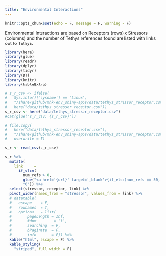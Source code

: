 ```yaml
---
title: "Environmental Interactions"
---
```


```r
knitr::opts_chunk$set(echo = F, message = F, warning = F)
```

Environmental Interactions are based on Receptors (rows) x Stressors (columns) and the number of Tethys references found are listed with links out to Tethys: 

```r
library(here)
library(glue)
library(readr)
library(dplyr)
library(tidyr)
library(DT)
library(knitr)
library(kableExtra)

# s_r_csv <- ifelse(
#   Sys.info()['sysname'] == "Linux",
#   "/share/github/mhk-env_shiny-apps/data/tethys_stressor_receptor.csv",
#   here("data/tethys_stressor_receptor.csv"))
s_r_csv <- here("data/tethys_stressor_receptor.csv")
#cat(glue("s_r_csv: {s_r_csv}"))

# file.copy(
#   here("data/tethys_stressor_receptor.csv"),
#   "/share/github/mhk-env_shiny-apps/data/tethys_stressor_receptor.csv",
#   overwrite = T)

s_r <- read_csv(s_r_csv)

s_r %>% 
  mutate(
    link     = 
      if_else(
        num_refs > 0,
        glue("<a href='{url}' target='_blank'>{if_else(num_refs == 50, '50+', as.character(num_refs))}</a>"),
        "0")) %>% 
  select(stressor, receptor, link) %>% 
  pivot_wider(names_from = "stressor", values_from = link) %>% 
  # datatable(
  #   escape    = F,
  #   rownames  = T,
  #   options   = list(
  #       pageLength = Inf, 
  #       #dom        = 't',
  #       searching  = F, 
  #       bPaginate  = F, 
  #       info       = F)) %>% 
  kable("html", escape = F) %>%
  kable_styling(
    "striped", full_width = F)
```

